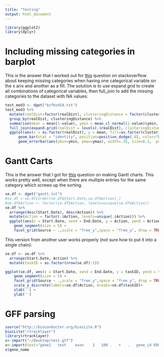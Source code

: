 ```yaml
---
title: "Testing"
output: html_document
---
```


```r
library(ggplot2)
library(dplyr)
```

# Including missing categories in barplot
This is the answer that I worked out for [this](http://stackoverflow.com/questions/32310967/get-equal-width-bars-in-a-barplot/32312652#32312652) question on stackoverflow about keeping missing categories when having one categorical variable on the x arix and another as a fill. The solution is to use expand.grid to create all combinations of categorical variables, then full_join to add the missing categories to the dataset with NA values:


```r
test_mod3 <- dget("bzfHz45A.txt")
test_mod3 %>% 
  mutate(realDist=factor(realDist), clusteringDistance = factor(clusteringDistance)) %>% 
  group_by(realDist, clusteringDistance) %>% 
  summarise(mean = mean(1-value), ymin = mean_cl_normal(1-value)$ymin, ymax = mean_cl_normal(1-value)$ymax) %>%
  full_join(expand.grid(realDist = levels(.$realDist), clusteringDistance = levels(.$clusteringDistance))) %>%
  ggplot(aes(x = as.factor(realDist), y = mean, fill=as.factor(clusteringDistance), width=0.75 )) +
      geom_bar(stat = "identity", position=position_dodge(.9), color="black", size=0.2) +
      geom_errorbar(aes(ymin=ymin, ymax=ymax), width=.35, size=0.3,  position=position_dodge(.9))
```

# Gantt Carts
This is the answer that I got for [this](http://stackoverflow.com/questions/32330932/ordering-bars-in-geom-segment-based-ggplot-where-y-values-are-chars-not-factors) question on making Gantt charts. This works pretty well, except when there are multiple entries for the same category which screws up the sorting.
  
```r
se.df <- dget("gantt.txt")
#se.df <-se.df[order(se.df$Start.Date,se.df$Action),]
#se.df$Action <- factor(se.df$Action, levels=unique(se.df$Action))
se.df %>% 
  arrange(desc(Start.Date), desc(Action)) %>%
  mutate(Action = factor(.$Action, levels=unique(.$Action))) %>%
  ggplot(aes(x = Start.Date, xend = End.Date, y = Action, yend = Action, color = Comms.Type)) + 
    geom_segment(size = 5) + 
    facet_grid(Source ~ .,scale = "free_y",space = "free_y", drop = TRUE) + theme(legend.position="right")
```

This version from another user works properly (not sure how to put it into a single chain):
```r
se.df <- se.df %>% 
  arrange(Start.Date, Action) %>%
  mutate(taskID = as.factor(nrow(se.df):1))

ggplot(se.df, aes(x = Start.Date, xend = End.Date, y = taskID, yend = taskID, color = Comms.Type)) + 
    geom_segment(size = 5) + 
    facet_grid(Source ~ .,scale = "free_y",space = "free_y", drop = TRUE) + theme(legend.position="right", legend.title = element_blank()) +
    scale_y_discrete(labels=se.df$Action, breaks=se.df$taskID)+
    xlab('') +
    ylab('')
```

# GFF parsing
```r
source("http://bioconductor.org/biocLite.R")
biocLite("rtracklayer")
library(rtracklayer)
x<-import("~/Desktop/test.gtf")
x<-import(text="gene1	test	exon	1	100	.	+	.	gene_id ENSG00000243485.3; gene_type lincRNA; gene_status KNOWN; gene_name RP11-34P13.3; level 2; tag ncRNA_host; havana_gene OTTHUMG00000000959.2;", format='GTF')
x$gene_name
```
